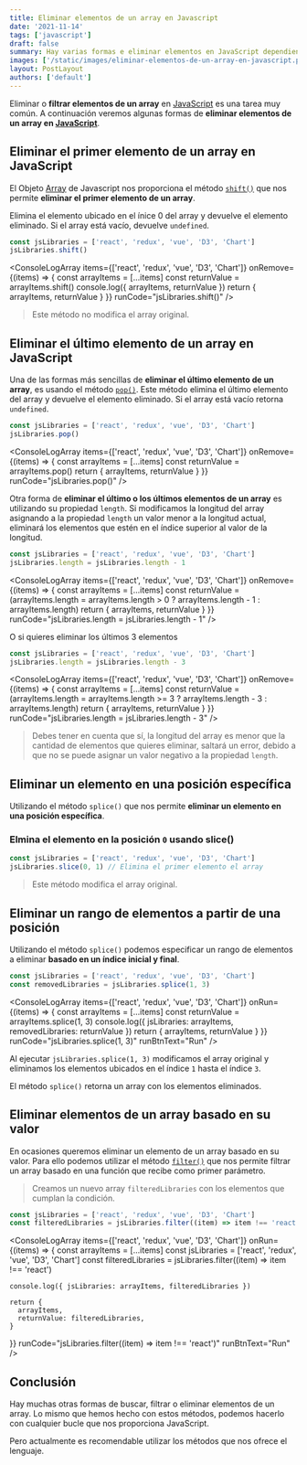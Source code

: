 ```yaml
---
title: Eliminar elementos de un array en Javascript
date: '2021-11-14'
tags: ['javascript']
draft: false
summary: Hay varias formas e eliminar elementos en JavaScript dependiendo la situación podrás utilizar una u otra. Podemos eliminar el primer elemento, el último, basado en su índice, filtrando el erray, entre otras maneras.
images: ['/static/images/eliminar-elementos-de-un-array-en-javascript.png']
layout: PostLayout
authors: ['default']
---
```


<TOCInline toc={props.toc} asDisclosure />

Eliminar o **filtrar elementos de un array** en [JavaScript](/tags/javascript) es una tarea muy común. A continuación veremos algunas formas de **eliminar elementos de un array en [JavaScript](/tags/javascript)**.

## Eliminar el primer elemento de un array en JavaScript

El Objeto [Array](https://developer.mozilla.org/es/docs/Web/JavaScript/Reference/Global_Objects/Array) de Javascript nos proporciona el método [`shift()`](https://developer.mozilla.org/es/docs/Web/JavaScript/Reference/Global_Objects/Array/shift) que nos permite **eliminar el primer elemento de un array**.

Elimina el elemento ubicado en el ínice 0 del array y devuelve el elemento eliminado. Si el array está vacío, devuelve `undefined`.

```js showLineNumbers
const jsLibraries = ['react', 'redux', 'vue', 'D3', 'Chart']
jsLibraries.shift()
```

<ConsoleLogArray
  items={['react', 'redux', 'vue', 'D3', 'Chart']}
  onRemove={(items) => {
    const arrayItems = [...items]
    const returnValue = arrayItems.shift()
    console.log({ arrayItems, returnValue })
    return { arrayItems, returnValue }
  }}
  runCode="jsLibraries.shift()"
/>

> Este método no modifica el array original.

## Eliminar el último elemento de un array en JavaScript

Una de las formas más sencillas de **eliminar el último elemento de un array**, es usando el método [`pop()`](https://developer.mozilla.org/es/docs/Web/JavaScript/Reference/Global_Objects/Array/pop). Este método elimina el último elemento del array y devuelve el elemento eliminado. Si el array está vacío retorna `undefined`.

```js showLineNumbers
const jsLibraries = ['react', 'redux', 'vue', 'D3', 'Chart']
jsLibraries.pop()
```

<ConsoleLogArray
  items={['react', 'redux', 'vue', 'D3', 'Chart']}
  onRemove={(items) => {
    const arrayItems = [...items]
    const returnValue = arrayItems.pop()
    return { arrayItems, returnValue }
  }}
  runCode="jsLibraries.pop()"
/>

Otra forma de **eliminar el último o los últimos elementos de un array** es utilizando su propiedad `length`. Si modificamos la longitud del array asignando a la propiedad `length` un valor menor a la longitud actual, eliminará los elementos que estén en el índice superior al valor de la longitud.

```js showLineNumbers
const jsLibraries = ['react', 'redux', 'vue', 'D3', 'Chart']
jsLibraries.length = jsLibraries.length - 1
```

<ConsoleLogArray
  items={['react', 'redux', 'vue', 'D3', 'Chart']}
  onRemove={(items) => {
    const arrayItems = [...items]
    const returnValue = (arrayItems.length =
      arrayItems.length > 0 ? arrayItems.length - 1 : arrayItems.length)
    return { arrayItems, returnValue }
  }}
  runCode="jsLibraries.length = jsLibraries.length - 1"
/>

O si quieres eliminar los últimos 3 elementos

```js showLineNumbers
const jsLibraries = ['react', 'redux', 'vue', 'D3', 'Chart']
jsLibraries.length = jsLibraries.length - 3
```

<ConsoleLogArray
  items={['react', 'redux', 'vue', 'D3', 'Chart']}
  onRemove={(items) => {
    const arrayItems = [...items]
    const returnValue = (arrayItems.length =
      arrayItems.length >= 3 ? arrayItems.length - 3 : arrayItems.length)
    return { arrayItems, returnValue }
  }}
  runCode="jsLibraries.length = jsLibraries.length - 3"
/>

> Debes tener en cuenta que sí, la longitud del array es menor que la cantidad de elementos que quieres eliminar, saltará un error, debido a que no se puede asignar un valor negativo a la propiedad `length`.

## Eliminar un elemento en una posición específica

Utilizando el método `splice()` que nos permite **eliminar un elemento en una posición específica**.

### Elmina el elemento en la posición `0` usando slice()

```js showLineNumbers
const jsLibraries = ['react', 'redux', 'vue', 'D3', 'Chart']
jsLibraries.slice(0, 1) // Elimina el primer elemento el array
```

> Este método modifica el array original.

## Eliminar un rango de elementos a partir de una posición

Utilizando el método `splice()` podemos especificar un rango de elementos a eliminar **basado en un índice inicial y final**.

```js showLineNumbers
const jsLibraries = ['react', 'redux', 'vue', 'D3', 'Chart']
const removedLibraries = jsLibraries.splice(1, 3)
```

<ConsoleLogArray
  items={['react', 'redux', 'vue', 'D3', 'Chart']}
  onRun={(items) => {
    const arrayItems = [...items]
    const returnValue = arrayItems.splice(1, 3)
    console.log({ jsLibraries: arrayItems, removedLibraries: returnValue })
    return { arrayItems, returnValue }
  }}
  runCode="jsLibraries.splice(1, 3)"
  runBtnText="Run"
/>

Al ejecutar `jsLibraries.splice(1, 3)` modificamos el array original y eliminamos los elementos ubicados en el índice `1` hasta el índice `3`.

El método `splice()` retorna un array con los elementos eliminados.

## Eliminar elementos de un array basado en su valor

En ocasiones queremos eliminar un elemento de un array basado en su valor. Para ello podemos utilizar el método [`filter()`](https://developer.mozilla.org/es/docs/Web/JavaScript/Reference/Global_Objects/Array/filter) que nos permite filtrar un array basado en una función que recibe como primer parámetro.

> Creamos un nuevo array `filteredLibraries` con los elementos que cumplan la condición.

```js
const jsLibraries = ['react', 'redux', 'vue', 'D3', 'Chart']
const filteredLibraries = jsLibraries.filter((item) => item !== 'react')
```

<ConsoleLogArray
  items={['react', 'redux', 'vue', 'D3', 'Chart']}
  onRun={(items) => {
    const arrayItems = [...items]
    const jsLibraries = ['react', 'redux', 'vue', 'D3', 'Chart']
    const filteredLibraries = jsLibraries.filter((item) => item !== 'react')

    console.log({ jsLibraries: arrayItems, filteredLibraries })

    return {
      arrayItems,
      returnValue: filteredLibraries,
    }

}}
runCode="jsLibraries.filter((item) => item !== 'react')"
runBtnText="Run"
/>

## Conclusión

Hay muchas otras formas de buscar, filtrar o eliminar elementos de un array. Lo mismo que hemos hecho con estos métodos, podemos hacerlo con cualquier bucle que nos proporciona JavaScript.

Pero actualmente es recomendable utilizar los métodos que nos ofrece el lenguaje.
